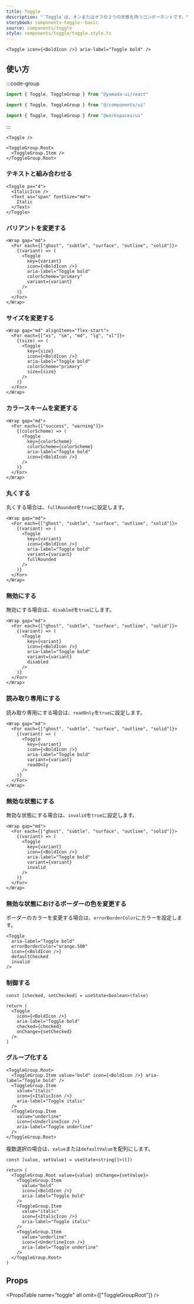 ```yaml
---
title: Toggle
description: "`Toggle`は、オンまたはオフの２つの状態を持つコンポーネントです。"
storybook: components-toggle--basic
source: components/toggle
style: components/toggle/toggle.style.ts
---
```


```tsx preview
<Toggle icon={<BoldIcon />} aria-label="Toggle bold" />
```

## 使い方

:::code-group

```ts [Package]
import { Toggle, ToggleGroup } from "@yamada-ui/react"
```

```ts [Alias]
import { Toggle, ToggleGroup } from "@/components/ui"
```

```ts [Monorepo]
import { Toggle, ToggleGroup } from "@workspaces/ui"
```

:::

```tsx
<Toggle />
```

```tsx
<ToggleGroup.Root>
  <ToggleGroup.Item />
</ToggleGroup.Root>
```

### テキストと組み合わせる

```tsx preview
<Toggle px="4">
  <ItalicIcon />
  <Text as="span" fontSize="md">
    Italic
  </Text>
</Toggle>
```

### バリアントを変更する

```tsx preview
<Wrap gap="md">
  <For each={["ghost", "subtle", "surface", "outline", "solid"]}>
    {(variant) => (
      <Toggle
        key={variant}
        icon={<BoldIcon />}
        aria-label="Toggle bold"
        colorScheme="primary"
        variant={variant}
      />
    )}
  </For>
</Wrap>
```

### サイズを変更する

```tsx preview
<Wrap gap="md" alignItems="flex-start">
  <For each={["xs", "sm", "md", "lg", "xl"]}>
    {(size) => (
      <Toggle
        key={size}
        icon={<BoldIcon />}
        aria-label="Toggle bold"
        colorScheme="primary"
        size={size}
      />
    )}
  </For>
</Wrap>
```

### カラースキームを変更する

```tsx preview
<Wrap gap="md">
  <For each={["success", "warning"]}>
    {(colorScheme) => (
      <Toggle
        key={colorScheme}
        colorScheme={colorScheme}
        aria-label="Toggle bold"
        icon={<BoldIcon />}
      />
    )}
  </For>
</Wrap>
```

### 丸くする

丸くする場合は、`fullRounded`を`true`に設定します。

```tsx preview
<Wrap gap="md">
  <For each={["ghost", "subtle", "surface", "outline", "solid"]}>
    {(variant) => (
      <Toggle
        key={variant}
        icon={<BoldIcon />}
        aria-label="Toggle bold"
        variant={variant}
        fullRounded
      />
    )}
  </For>
</Wrap>
```

### 無効にする

無効にする場合は、`disabled`を`true`にします。

```tsx preview
<Wrap gap="md">
  <For each={["ghost", "subtle", "surface", "outline", "solid"]}>
    {(variant) => (
      <Toggle
        key={variant}
        icon={<BoldIcon />}
        aria-label="Toggle bold"
        variant={variant}
        disabled
      />
    )}
  </For>
</Wrap>
```

### 読み取り専用にする

読み取り専用にする場合は、`readOnly`を`true`に設定します。

```tsx preview
<Wrap gap="md">
  <For each={["ghost", "subtle", "surface", "outline", "solid"]}>
    {(variant) => (
      <Toggle
        key={variant}
        icon={<BoldIcon />}
        aria-label="Toggle bold"
        variant={variant}
        readOnly
      />
    )}
  </For>
</Wrap>
```

### 無効な状態にする

無効な状態にする場合は、`invalid`を`true`に設定します。

```tsx preview
<Wrap gap="md">
  <For each={["ghost", "subtle", "surface", "outline", "solid"]}>
    {(variant) => (
      <Toggle
        key={variant}
        icon={<BoldIcon />}
        aria-label="Toggle bold"
        variant={variant}
        invalid
      />
    )}
  </For>
</Wrap>
```

### 無効な状態におけるボーダーの色を変更する

ボーダーのカラーを変更する場合は、`errorBorderColor`にカラーを設定します。

```tsx preview
<Toggle
  aria-label="Toggle bold"
  errorBorderColor="orange.500"
  icon={<BoldIcon />}
  defaultChecked
  invalid
/>
```

### 制御する

```tsx preview functional client
const [checked, setChecked] = useState<boolean>(false)

return (
  <Toggle
    icon={<BoldIcon />}
    aria-label="Toggle bold"
    checked={checked}
    onChange={setChecked}
  />
)
```

### グループ化する

```tsx preview
<ToggleGroup.Root>
  <ToggleGroup.Item value="bold" icon={<BoldIcon />} aria-label="Toggle bold" />
  <ToggleGroup.Item
    value="italic"
    icon={<ItalicIcon />}
    aria-label="Toggle italic"
  />
  <ToggleGroup.Item
    value="underline"
    icon={<UnderlineIcon />}
    aria-label="Toggle underline"
  />
</ToggleGroup.Root>
```

複数選択の場合は、`value`または`defaultValue`を配列にします。

```tsx preview functional client
const [value, setValue] = useState<string[]>([])

return (
  <ToggleGroup.Root value={value} onChange={setValue}>
    <ToggleGroup.Item
      value="bold"
      icon={<BoldIcon />}
      aria-label="Toggle bold"
    />
    <ToggleGroup.Item
      value="italic"
      icon={<ItalicIcon />}
      aria-label="Toggle italic"
    />
    <ToggleGroup.Item
      value="underline"
      icon={<UnderlineIcon />}
      aria-label="Toggle underline"
    />
  </ToggleGroup.Root>
)
```

## Props

<PropsTable name="toggle" all omit={["ToggleGroupRoot"]} />
